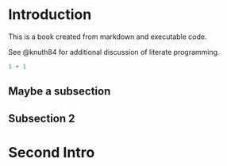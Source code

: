 # Introduction

This is a book created from markdown and executable code.

See @knuth84 for additional discussion of literate programming.

```{r}
1 + 1
```

## Maybe a subsection

## Subsection 2

# Second Intro